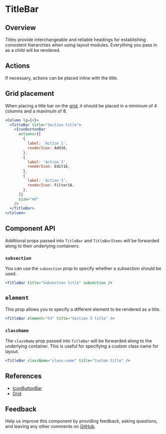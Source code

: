 


# TitleBar

## Overview

Titles provide interchangeable and reliable headings for establishing consistent hierarchies when using layout modules. Everything you pass in as a child will be rendered.

<Canvas>
  <Story id="patterns-unstable-layout-modules-titlebar--default" />
</Canvas>

## Actions

If necessary, actions can be placed inline with the title.

<Canvas>
  <Story id="patterns-unstable-layout-modules-titlebar--actions" />
</Canvas>

## Grid placement

When placing a title bar on the [grid](#references), it should be placed in a minimum of 4 columns and a maximum of 8.

```jsx
<Column lg={4}>
  <TitleBar title="Section title">
    <IconButtonBar
      actions={[
        {
          label: 'Action 1',
          renderIcon: Add16,
        },
        {
          label: 'Action 2',
          renderIcon: Edit16,
        },
        {
          label: 'Action 3',
          renderIcon: Filter16,
        },
      ]}
      size="md"
    />
  </TitleBar>
</Column>
```

## Component API

<ArgsTable />

Additional props passed into `TitleBar` and `TitleBarItems` will be forwarded along to their underlying containers.

### `subsection`

You can use the `subsection` prop to specify whether a subsection should be used.

<Canvas withSource="none">
  <Default title="Subsection title" subsection />
</Canvas>

```jsx
<TitleBar title="Subsection title" subsection />
```

## `element`

This prop allows you to specify a different element to be rendered as a title.

<Canvas withSource="none">
  <Default element="h3" title="Section 3 title" />
</Canvas>

```jsx
<TitleBar element="h3" title="Section 3 title" />
```

### `className`

The `className` prop passed into `TitleBar` will be forwarded along to the underlying container. This is useful for specifying a custom class name for layout.

```jsx
<TitleBar className="class-name" title="Custom title" />
```

## References

- [IconButtonBar](?path=/story/patterns-iconbuttonbar)
- [Grid](https://react.carbondesignsystem.com/?path=/docs/grid--narrow)

## Feedback

Help us improve this component by providing feedback, asking questions, and leaving any other comments on [GitHub](https://github.com/carbon-design-system/ibm-security/edit/dev/src/components/UNSTABLE__Layout/LayoutModules/TitleBar/index.mdx).
